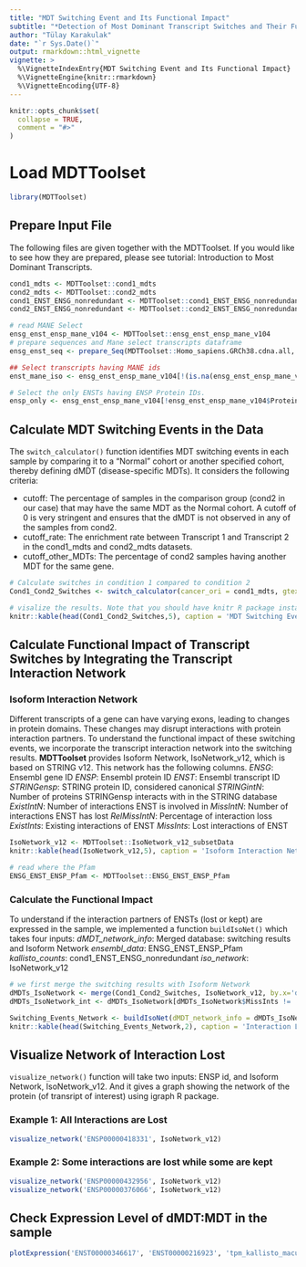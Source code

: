 ```yaml
---
title: "MDT Switching Event and Its Functional Impact"
subtitle: "*Detection of Most Dominant Transcript Switches and Their Functional Impact*"
author: "Tülay Karakulak"
date: "`r Sys.Date()`"
output: rmarkdown::html_vignette
vignette: >
  %\VignetteIndexEntry{MDT Switching Event and Its Functional Impact}
  %\VignetteEngine{knitr::rmarkdown}
  %\VignetteEncoding{UTF-8}
---
```


```r
knitr::opts_chunk$set(
  collapse = TRUE,
  comment = "#>"
)
```

# Load MDTToolset
```r
library(MDTToolset)
```

## Prepare Input File
The following files are given together with the MDTToolset. If you would like to see how they are prepared, please see tutorial: Introduction to Most Dominant Transcripts.
```r
cond1_mdts <- MDTToolset::cond1_mdts
cond2_mdts <- MDTToolset::cond2_mdts
cond1_ENST_ENSG_nonredundant <- MDTToolset::cond1_ENST_ENSG_nonredundant
cond2_ENST_ENSG_nonredundant <- MDTToolset::cond2_ENST_ENSG_nonredundant
```

```r
# read MANE Select
ensg_enst_ensp_mane_v104 <- MDTToolset::ensg_enst_ensp_mane_v104
# prepare sequences and Mane select transcripts dataframe
ensg_enst_seq <- prepare_Seq(MDTToolset::Homo_sapiens.GRCh38.cdna.all, ensg_enst_ensp_mane_v104)

## Select transcripts having MANE ids
enst_mane_iso <- ensg_enst_ensp_mane_v104[!(is.na(ensg_enst_ensp_mane_v104$RefSeq.match.transcript..MANE.Select.) | ensg_enst_ensp_mane_v104$RefSeq.match.transcript..MANE.Select. == ''),c(1,2,3,4)]

# Select the only ENSTs having ENSP Protein IDs.
ensp_only <- ensg_enst_ensp_mane_v104[!ensg_enst_ensp_mane_v104$Protein.stable.ID == "",]
```

## Calculate MDT Switching Events in the Data

The `switch_calculator()` function identifies MDT switching events in each sample by comparing it to a "Normal" cohort or another specified cohort, thereby defining dMDT (disease-specific MDTs). It considers the following criteria:

- cutoff: The percentage of samples in the comparison group (cond2 in our case) that may have the same MDT as the Normal cohort. A cutoff of 0 is very stringent and ensures that the dMDT is not observed in any of the samples from cond2.
- cutoff_rate: The enrichment rate between Transcript 1 and Transcript 2 in the cond1_mdts and cond2_mdts datasets.
- cutoff_other_MDTs: The percentage of cond2 samples having another MDT for the same gene.

```r
# Calculate switches in condition 1 compared to condition 2
Cond1_Cond2_Switches <- switch_calculator(cancer_ori = cond1_mdts, gtex_ori = cond2_mdts, exp_values_pcawg = cond1_ENST_ENSG_nonredundant, exp_values_gtex = cond2_ENST_ENSG_nonredundant, ensp_sequences = ensg_enst_seq, ensp_only = ensp_only, cutoff = 0, cutoff_rate = 2, cutoff_other_MDTs = 50)

# visalize the results. Note that you should have knitr R package installed.
knitr::kable(head(Cond1_Cond2_Switches,5), caption = 'MDT Switching Events')
```


## Calculate Functional Impact of Transcript Switches by Integrating the Transcript Interaction Network
### Isoform Interaction Network
Different transcripts of a gene can have varying exons, leading to changes in protein domains. These changes may disrupt interactions with protein interaction partners. To understand the functional impact of these switching events, we incorporate the transcript interaction network into the switching results.
**MDTToolset** provides Isoform Network, IsoNetwork_v12, which is based on STRING v12. This network has the following columns. 
*ENSG*: Ensembl gene ID
*ENSP*: Ensembl protein ID
*ENST*: Ensembl transcript ID
*STRINGensp*: STRING protein ID, considered canonical
*STRINGintN*: Number of proteins STRINGensp interacts with in the STRING database
*ExistIntN*: Number of interactions ENST is involved in
*MissIntN*: Number of interactions ENST has lost
*RelMissIntN*: Percentage of interaction loss
*ExistInts*: Existing interactions of ENST
*MissInts*: Lost interactions of ENST

```r
IsoNetwork_v12 <- MDTToolset::IsoNetwork_v12_subsetData
knitr::kable(head(IsoNetwork_v12,5), caption = 'Isoform Interaction Network')

# read where the Pfam
ENSG_ENST_ENSP_Pfam <- MDTToolset::ENSG_ENST_ENSP_Pfam
```

### Calculate the Functional Impact
To understand if the interaction partners of ENSTs (lost or kept) are expressed in the sample, we implemented a function `buildIsoNet()` which takes four inputs:
*dMDT_network_info*: Merged database: switching results and Isoform Network 
*ensembl_data*: ENSG_ENST_ENSP_Pfam 
*kallisto_counts*: cond1_ENST_ENSG_nonredundant
*iso_network*: IsoNetwork_v12

```r
# we first merge the switching results with Isoform Network
dMDTs_IsoNetwork <- merge(Cond1_Cond2_Switches, IsoNetwork_v12, by.x='dMDT', by.y='ENST')
dMDTs_IsoNetwork_int <- dMDTs_IsoNetwork[dMDTs_IsoNetwork$MissInts != '-' | dMDTs_IsoNetwork$ExistInts != '-',]

Switching_Events_Network <- buildIsoNet(dMDT_network_info = dMDTs_IsoNetwork_int, ensembl_data = ENSG_ENST_ENSP_Pfam, kallisto_counts = cond1_ENST_ENSG_nonredundant, iso_network = IsoNetwork_v12)
knitr::kable(head(Switching_Events_Network,2), caption = 'Interaction Lost of dMDTs')
```


## Visualize Network of Interaction Lost
`visualize_network()` function will take two inputs: ENSP id, and Isoform Network, IsoNetwork_v12. And it gives a graph showing the network of the protein (of transript of interest) using igraph R package. 

### Example 1: All Interactions are Lost
```r
visualize_network('ENSP00000418331', IsoNetwork_v12)
```
### Example 2: Some interactions are lost while some are kept
```r
visualize_network('ENSP00000432956', IsoNetwork_v12)
visualize_network('ENSP00000376066', IsoNetwork_v12)
```
## Check Expression Level of dMDT:MDT in the sample
```r
plotExpression('ENST00000346617', 'ENST00000216923', 'tpm_kallisto_macular_retina-1', cond1_ENST_ENSG_nonredundant, cond2_ENST_ENSG_nonredundant)
```


